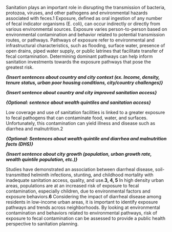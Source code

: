 Sanitation plays an important role in disrupting the transmission of bacteria, protozoa, viruses, and other pathogens and environmental hazards associated with feces.1 Exposure, defined as oral ingestion of any number of fecal indicator organisms (E. coli), can occur indirectly or directly from various environmental sources. Exposure varies person-to-person based on environmental contamination and behavior related to potential transmission routes, or pathways. Pathways of exposure refer to environmental and infrastructural characteristics, such as flooding, surface water, presence of open drains, piped water supply, or public latrines that facilitate transfer of fecal contamination. Determining dominant pathways can help inform sanitation investments towards the exposure pathways that pose the greatest risk. 

***{Insert sentences about country and city context (ex. Income, density, tenure status, urban poor housing conditions, city/country challenges)}***

***{Insert sentence about country and city improved sanitation access}***

***{Optional: sentence about wealth quintiles and sanitation access}***

Low coverage and use of sanitation facilities is linked to a greater exposure to fecal pathogens that can contaminate food, water, and surfaces. Unfortunately, this contamination can yield illness and disease such as diarrhea and malnutrition.2

***{Optional: Sentences about wealth quintile and diarrhea and malnutrition facts (DHS)}***

***{Insert sentence about city growth (population, urban growth rate, wealth quintile population, etc.)}***

Studies have demonstrated an association between diarrheal disease, soil-transmitted helminth infections, stunting, and childhood mortality with inadequate sanitation access, quality, and use.**3, 4, 5** In high density urban areas, populations are at an increased risk of exposure to fecal contamination, especially children, due to environmental factors and exposure behaviors.**6** Considering the impact of diarrheal disease among residents in low-income urban areas, it is important to identify exposure pathways and trends across neighborhoods. By looking at environmental contamination and behaviors related to environmental pathways, risk of exposure to fecal contamination can be assessed to provide a public health perspective to sanitation planning. 
